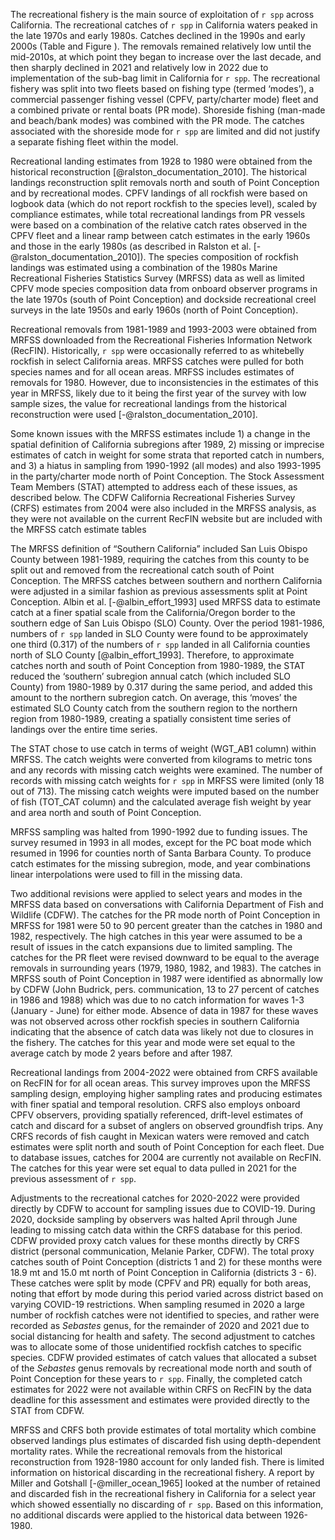 The recreational fishery is the main source of exploitation of `r spp` across California. The recreational catches of `r spp` in California waters peaked in the late 1970s and early 1980s. Catches declined in the 1990s and early 2000s (Table \ref{tab:allcatches} and Figure \ref{fig:catch}). The removals remained relatively low until the mid-2010s, at which point they began to increase over the last decade, and then sharply declined in 2021 and relatively low in 2022 due to implementation of the sub-bag limit in California for `r spp`. The recreational fishery was split into two fleets based on fishing type (termed 'modes'), a commercial passenger fishing vessel (CPFV, party/charter mode) fleet and a combined private or rental boats (PR mode). Shoreside fishing (man-made and beach/bank modes) was combined with the PR mode. The catches associated with the shoreside mode for `r spp` are limited and did not justify a separate fishing fleet within the model.

Recreational landing estimates from 1928 to 1980 were obtained from the historical reconstruction [@ralston_documentation_2010]. The historical landings reconstruction split removals north and south of Point Conception and by recreational modes. CPFV landings of all rockfish were based on logbook data (which do not report rockfish to the species level), scaled by compliance estimates, while total recreational landings from PR vessels were based on a combination of the relative catch rates observed in the CPFV fleet and a linear ramp between catch estimates in the early 1960s and those in the early 1980s (as described in Ralston et al. [-@ralston_documentation_2010]). The species composition of rockfish landings was estimated using a combination of the 1980s Marine Recreational Fisheries Statistics Survey (MRFSS) data as well as limited CPFV mode species composition data from onboard observer programs in the late 1970s (south of Point Conception) and dockside recreational creel surveys in the late 1950s and early 1960s (north of Point Conception). 

Recreational removals from 1981-1989 and 1993-2003 were obtained from MRFSS downloaded from the Recreational Fisheries Information Network (RecFIN). Historically, `r spp` were occasionally referred to as whitebelly rockfish in select California areas. MRFSS catches were pulled for both species names and for all ocean areas. MRFSS includes estimates of removals for 1980. However, due to inconsistencies in the estimates of this year in MRFSS, likely due to it being the first year of the survey with low sample sizes, the value for recreational landings from the historical reconstruction were used [-@ralston_documentation_2010]. 

Some known issues with the MRFSS estimates include 1) a change in the spatial definition of California subregions after 1989, 2) missing or imprecise estimates of catch in weight for some strata that reported catch in numbers, and 3) a hiatus in sampling from 1990-1992 (all modes) and also 1993-1995 in the party/charter mode north of Point Conception. The Stock Assessment Team Members (STAT) attempted to address each of these issues, as described below. The CDFW California Recreational Fisheries Survey (CRFS) estimates from 2004 were also included in the MRFSS analysis, as they were not available on the current RecFIN website but are included with the MRFSS catch estimate tables

The MRFSS definition of "Southern California" included San Luis Obispo County between 1981-1989, requiring the catches from this county to be split out and removed from the recreational catch south of Point Conception. The MRFSS catches between southern and northern California were adjusted in a similar fashion as previous assessments split at Point Conception. Albin et al. [-@albin_effort_1993] used MRFSS data to estimate catch at a finer spatial scale from the California/Oregon border to the southern edge of San Luis Obispo (SLO) County. Over the period 1981-1986, numbers of `r spp` landed in SLO County were found to be approximately one third (0.317) of the numbers of `r spp` landed in all California counties north of SLO County [@albin_effort_1993]. Therefore, to approximate catches north and south of Point Conception from 1980-1989, the STAT reduced the ‘southern’ subregion annual catch (which included SLO County) from 1980-1989 by 0.317 during the same period, and added this amount to the northern subregion catch. On average, this ‘moves’ the estimated SLO County catch from the southern region to the northern region from 1980-1989, creating a spatially consistent time series of landings over the entire time series. 

The STAT chose to use catch in terms of weight (WGT_AB1 column) within MRFSS. The catch weights were converted from kilograms to metric tons and any records with missing catch weights were examined. The number of records with missing catch weights for `r spp` in MRFSS were limited (only 18 out of 713). The missing catch weights were imputed based on the number of fish (TOT_CAT column) and the calculated average fish weight by year and area north and south of Point Conception.

MRFSS sampling was halted from 1990-1992 due to funding issues. The survey resumed in 1993 in all modes, except for the PC boat mode which resumed in 1996 for counties north of Santa Barbara County. To produce catch estimates for the missing subregion, mode, and year combinations linear interpolations were used to fill in the missing data. 

Two additional revisions were applied to select years and modes in the MRFSS data based on conversations with California Department of Fish and Wildlife (CDFW). The catches for the PR mode north of Point Conception in MRFSS for 1981 were 50 to 90 percent greater than the catches in 1980 and 1982, respectively. The high catches in this year were assumed to be a result of issues in the catch expansions due to limited sampling. The catches for the PR fleet were revised downward to be equal to the average removals in surrounding years (1979, 1980, 1982, and 1983). The catches in MRFSS south of Point Conception in 1987 were identified as abnormally low by CDFW (John Budrick, pers. communication, 13 to 27 percent of catches in 1986 and 1988) which was due to no catch information for waves 1-3 (January - June) for either mode. Absence of data in 1987 for these waves was not observed across other rockfish species in southern California indicating that the absence of catch data was likely not due to closures in the fishery. The catches for this year and mode were set equal to the average catch by mode 2 years before and after 1987.

Recreational landings from 2004-2022 were obtained from CRFS available on RecFIN for for all ocean areas. This survey improves upon the MRFSS sampling design, employing higher sampling rates and producing estimates with finer spatial and temporal resolution. CRFS also employs onboard CPFV observers, providing spatially referenced, drift-level estimates of catch and discard for a subset of anglers on observed groundfish trips. Any CRFS records of fish caught in Mexican waters were removed and catch estimates were split north and south of Point Conception for each fleet. Due to database issues, catches for 2004 are currently not available on RecFIN. The catches for this year were set equal to data pulled in 2021 for the previous assessment of `r spp`. 

Adjustments to the recreational catches for 2020-2022 were provided directly by CDFW to account for sampling issues due to COVID-19. During 2020, dockside sampling by observers was halted April through June leading to missing catch data within the CRFS database for this period. CDFW provided proxy catch values for these months directly by CRFS district (personal communication, Melanie Parker, CDFW). The total proxy catches south of Point Conception (districts 1 and 2) for these months were 18.9 mt and 15.0 mt north of Point Conception in California (districts 3 - 6). These catches were split by mode (CPFV and PR) equally for both areas, noting that effort by mode during this period varied across district based on varying COVID-19 restrictions. When sampling resumed in 2020 a large number of rockfish catches were not identified to species, and rather were recorded as _Sebastes_ genus, for the remainder of 2020 and 2021 due to social distancing for health and safety. The second adjustment to catches was to allocate some of those unidentified rockfish catches to specific species. CDFW provided estimates of catch values that allocated a subset of the _Sebastes_ genus removals by recreational mode north and south of Point Conception for these years to `r spp`. Finally, the completed catch estimates for 2022 were not available within CRFS on RecFIN by the data deadline for this assessment and estimates were provided directly to the STAT from CDFW. 

MRFSS and CRFS both provide estimates of total mortality which combine observed landings plus estimates of discarded fish using depth-dependent mortality rates. While the recreational removals from the historical reconstruction from 1928-1980 account for only landed fish. There is limited information on historical discarding in the recreational fishery. A report by Miller and Gotshall [-@miller_ocean_1965] looked at the number of retained and discarded fish in the recreational fishery in California for a select year which showed essentially no discarding of `r spp`. Based on this information, no additional discards were applied to the historical data between 1926-1980.
